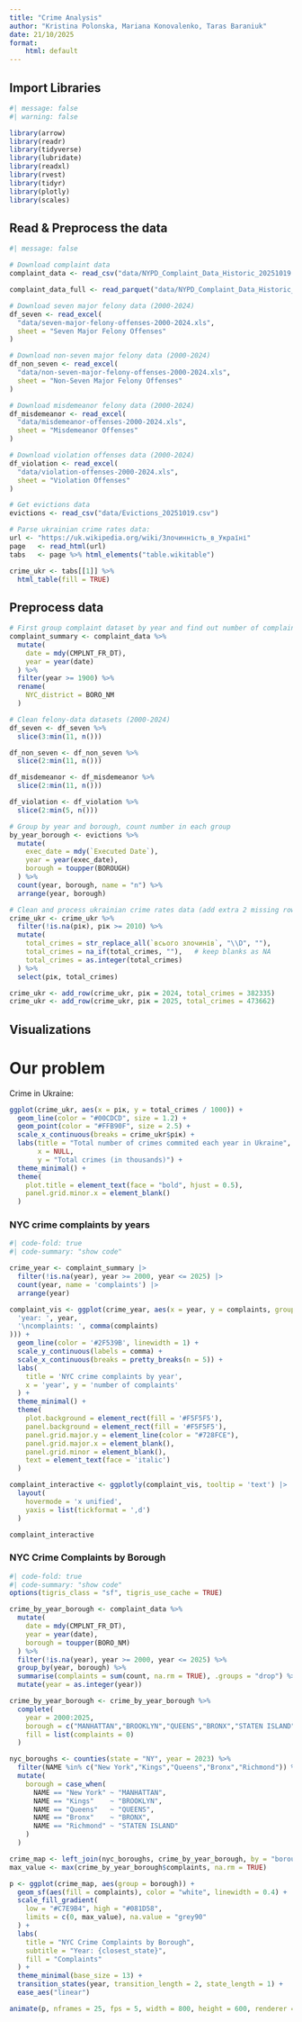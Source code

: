 ```yaml
---
title: "Crime Analysis"
author: "Kristina Polonska, Mariana Konovalenko, Taras Baraniuk"
date: 21/10/2025
format: 
    html: default
---
```


## Import Libraries

```r
#| message: false
#| warning: false

library(arrow)
library(readr)
library(tidyverse)
library(lubridate)
library(readxl)
library(rvest)
library(tidyr)
library(plotly)
library(scales)
```


## Read & Preprocess the data
```r
#| message: false

# Download complaint data
complaint_data <- read_csv("data/NYPD_Complaint_Data_Historic_20251019.csv")

complaint_data_full <- read_parquet("data/NYPD_Complaint_Data_Historic_20251021.parquet")

# Download seven major felony data (2000-2024)
df_seven <- read_excel(
  "data/seven-major-felony-offenses-2000-2024.xls",
  sheet = "Seven Major Felony Offenses"
)

# Download non-seven major felony data (2000-2024)
df_non_seven <- read_excel(
  "data/non-seven-major-felony-offenses-2000-2024.xls",
  sheet = "Non-Seven Major Felony Offenses"
)

# Download misdemeanor felony data (2000-2024)
df_misdemeanor <- read_excel(
  "data/misdemeanor-offenses-2000-2024.xls",
  sheet = "Misdemeanor Offenses"
)

# Download violation offenses data (2000-2024)
df_violation <- read_excel(
  "data/violation-offenses-2000-2024.xls",
  sheet = "Violation Offenses"
)

# Get evictions data
evictions <- read_csv("data/Evictions_20251019.csv") 

# Parse ukrainian crime rates data:
url <- "https://uk.wikipedia.org/wiki/Злочинність_в_Україні"
page   <- read_html(url)
tabs   <- page %>% html_elements("table.wikitable")

crime_ukr <- tabs[[1]] %>% 
  html_table(fill = TRUE)
```

## Preprocess data

```r
# First group complaint dataset by year and find out number of complaints each year: 
complaint_summary <- complaint_data %>%
  mutate(
    date = mdy(CMPLNT_FR_DT), 
    year = year(date)
  ) %>%
  filter(year >= 1900) %>% 
  rename(
    NYC_district = BORO_NM
  )

# Clean felony-data datasets (2000-2024)
df_seven <- df_seven %>% 
  slice(3:min(11, n()))

df_non_seven <- df_non_seven %>% 
  slice(2:min(11, n()))

df_misdemeanor <- df_misdemeanor %>% 
  slice(2:min(11, n()))

df_violation <- df_violation %>% 
  slice(2:min(5, n()))

# Group by year and borough, count number in each group
by_year_borough <- evictions %>%
  mutate(
    exec_date = mdy(`Executed Date`),     
    year = year(exec_date),
    borough = toupper(BOROUGH)
  ) %>% 
  count(year, borough, name = "n") %>%
  arrange(year, borough)

# Clean and process ukrainian crime rates data (add extra 2 missing rows):
crime_ukr <- crime_ukr %>%
  filter(!is.na(рік), рік >= 2010) %>%
  mutate(
    total_crimes = str_replace_all(`всього злочинів`, "\\D", ""),
    total_crimes = na_if(total_crimes, ""),   # keep blanks as NA
    total_crimes = as.integer(total_crimes)
  ) %>%
  select(рік, total_crimes)

crime_ukr <- add_row(crime_ukr, рік = 2024, total_crimes = 382335)
crime_ukr <- add_row(crime_ukr, рік = 2025, total_crimes = 473662)
```


## Visualizations


# Our problem

Crime in Ukraine:

```r
ggplot(crime_ukr, aes(x = рік, y = total_crimes / 1000)) +
  geom_line(color = "#00CDCD", size = 1.2) +        
  geom_point(color = "#FFB90F", size = 2.5) + 
  scale_x_continuous(breaks = crime_ukr$рік) +
  labs(title = "Total number of crimes commited each year in Ukraine",
       x = NULL,
       y = "Total crimes (in thousands)") +
  theme_minimal() +
  theme(
    plot.title = element_text(face = "bold", hjust = 0.5),
    panel.grid.minor.x = element_blank()
  )
```

### NYC crime complaints by years
```r
#| code-fold: true
#| code-summary: "show code"

crime_year <- complaint_summary |>
  filter(!is.na(year), year >= 2000, year <= 2025) |>
  count(year, name = 'complaints') |>
  arrange(year)

complaint_vis <- ggplot(crime_year, aes(x = year, y = complaints, group = 1, text = paste0(
  'year: ', year,
  '\ncomplaints: ', comma(complaints)
))) +
  geom_line(color = '#2F539B', linewidth = 1) +
  scale_y_continuous(labels = comma) + 
  scale_x_continuous(breaks = pretty_breaks(n = 5)) +
  labs(
    title = 'NYC crime complaints by year',
    x = 'year', y = 'number of complaints'
  ) +
  theme_minimal() +
  theme(
    plot.background = element_rect(fill = '#F5F5F5'),
    panel.background = element_rect(fill = '#F5F5F5'),
    panel.grid.major.y = element_line(color = "#728FCE"),
    panel.grid.major.x = element_blank(),
    panel.grid.minor = element_blank(),
    text = element_text(face = 'italic')
  )

complaint_interactive <- ggplotly(complaint_vis, tooltip = 'text') |>
  layout(
    hovermode = 'x unified',
    yaxis = list(tickformat = ',d')
  )

complaint_interactive
```

### NYC Crime Complaints by Borough 
```r
#| code-fold: true
#| code-summary: "show code"
options(tigris_class = "sf", tigris_use_cache = TRUE)

crime_by_year_borough <- complaint_data %>%
  mutate(
    date = mdy(CMPLNT_FR_DT),
    year = year(date),
    borough = toupper(BORO_NM)
  ) %>%
  filter(!is.na(year), year >= 2000, year <= 2025) %>%
  group_by(year, borough) %>%
  summarise(complaints = sum(count, na.rm = TRUE), .groups = "drop") %>%
  mutate(year = as.integer(year))

crime_by_year_borough <- crime_by_year_borough %>%
  complete(
    year = 2000:2025,
    borough = c("MANHATTAN","BROOKLYN","QUEENS","BRONX","STATEN ISLAND"),
    fill = list(complaints = 0)
  )

nyc_boroughs <- counties(state = "NY", year = 2023) %>%
  filter(NAME %in% c("New York","Kings","Queens","Bronx","Richmond")) %>%
  mutate(
    borough = case_when(
      NAME == "New York" ~ "MANHATTAN",
      NAME == "Kings"    ~ "BROOKLYN",
      NAME == "Queens"   ~ "QUEENS",
      NAME == "Bronx"    ~ "BRONX",
      NAME == "Richmond" ~ "STATEN ISLAND"
    )
  )

crime_map <- left_join(nyc_boroughs, crime_by_year_borough, by = "borough")
max_value <- max(crime_by_year_borough$complaints, na.rm = TRUE)

p <- ggplot(crime_map, aes(group = borough)) +
  geom_sf(aes(fill = complaints), color = "white", linewidth = 0.4) +
  scale_fill_gradient(
    low = "#C7E9B4", high = "#081D58", 
    limits = c(0, max_value), na.value = "grey90"
  ) +
  labs(
    title = "NYC Crime Complaints by Borough",
    subtitle = "Year: {closest_state}",
    fill = "Complaints"
  ) +
  theme_minimal(base_size = 13) +
  transition_states(year, transition_length = 2, state_length = 1) +
  ease_aes("linear")

animate(p, nframes = 25, fps = 5, width = 800, height = 600, renderer = gifski_renderer())
```
